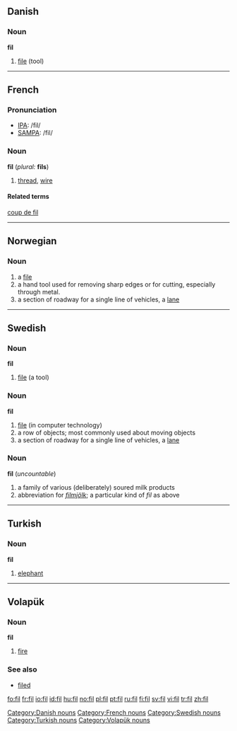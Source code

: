 {{see|Fil-}}

==Danish==
===Noun===
'''fil'''

# [[file]] (tool)

[[Category:Danish nouns]]

----

==French==

===Pronunciation===
*[[w:IPA|IPA]]: /fil/
*[[w:SAMPA|SAMPA]]: /fil/

===Noun===
'''fil''' {{m}} (''plural:'' '''fils''')
# [[thread]], [[wire]]
====Related terms====
[[coup de fil]]

----

==Norwegian==
===Noun===
{{no-noun-c|fil}}
#a [[file]]
#a hand tool used for removing sharp edges or for cutting, especially through metal.
#a section of roadway for a single line of vehicles, a [[lane]]

----

==Swedish==
===Noun===
'''fil''' {{c}}
{{sv-noun-reg-ar}}

# [[file ]] (a tool)

===Noun===
{{sv-noun-reg-r-c|2=file}}
'''fil''' {{c}}


# [[file]] (in computer technology)
# a row of objects; most commonly used about moving objects
# a section of roadway for a single line of vehicles, a [[lane]]

===Noun===
{{sv-noun-unc-irreg-c|2=filen}}
'''fil''' {{c}} (''uncountable'')

# a family of various (deliberately) soured milk products
# abbreviation for ''[[filmjölk]]''; a particular kind of ''fil'' as above

----

==Turkish==
===Noun===
'''fil'''
# [[elephant]]

----

==Volapük==
{{vo-noun|fil}}
===Noun===
'''fil'''

# [[fire]]

===See also===
*[[filed]]

[[Category:French nouns]]
[[Category:Swedish nouns]]
[[Category:Turkish nouns]]
[[Category:Volapük nouns]]

[[fo:fil]]
[[fr:fil]]
[[io:fil]]
[[id:fil]]
[[hu:fil]]
[[no:fil]]
[[pl:fil]]
[[pt:fil]]
[[ru:fil]]
[[fi:fil]]
[[sv:fil]]
[[vi:fil]]
[[tr:fil]]
[[zh:fil]]